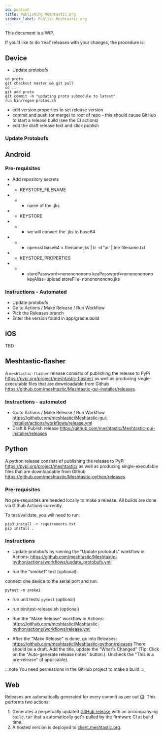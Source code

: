 ```yaml
---
id: publish
title: Publishing Meshtastic.org
sidebar_label: Publish Meshtastic.org
---
```


This document is a WIP.

If you’d like to do ‘real’ releases with your changes, the procedure is:

## Device

- Update protobufs

```shell
cd proto
git checkout master && git pull
cd ..
git add proto
git commit -m "updating proto submodule to latest"
run bin/regen-protos.sh
```

- edit version.properties to set release version
- commit and push (or merge) to root of repo - this should cause GitHub to start a release build (see the CI actions)
- edit the draft release text and click publish

### Update Protobufs

## Android

### Pre-requisites

- Add repository secrets
- - KEYSTORE_FILENAME
- - - name of the .jks
- - KEYSTORE
- - - we will convert the .jks to base64
- - - openssl base64 < filename.jks | tr -d '\n' | tee filename.txt
- - KEYSTORE_PROPERTIES
- - - storePassword=nononononono
      keyPassword=nononononono
      keyAlias=upload
      storeFile=nononononono.jks

### Instructions - Automated

- Update protobufs
- Go to Actions / Make Release / Run Workflow
- Pick the Releases branch
- Enter the version found in app/gradle.build

## iOS

TBD

## Meshtastic-flasher

A `meshtastic-flasher` release consists of publishing the release to PyPi https://pypi.org/project/meshtastic-flasher/ as well as producing single-executable files that are downloadable from Github https://github.com/meshtastic/Meshtastic-gui-installer/releases.

### Instructions - automated

- Go to Actions / Make Release / Run Workflow https://github.com/meshtastic/Meshtastic-gui-installer/actions/workflows/release.yml
- Draft & Publish release https://github.com/meshtastic/Meshtastic-gui-installer/releases

## Python

A python release consists of publishing the release to PyPi https://pypi.org/project/meshtastic/ as well as producing single-executable files that are downloadable from Github https://github.com/meshtastic/Meshtastic-python/releases.

### Pre-requisites

No pre-requisites are needed locally to make a release. All builds are done via Github Actions currently.

To test/validate, you will need to run:

```
pip3 install -r requirements.txt
pip install .
```

### Instructions

- Update protobufs by running the "Update protobufs" workflow in Actions: https://github.com/meshtastic/Meshtastic-python/actions/workflows/update_protobufs.yml

- run the "smoke1" test (optional):

connect one device to the serial port and run:

```
pytest -m smoke1
```

- run unit tests: `pytest` (optional)

- run bin/test-release.sh (optional)

- Run the "Make Release" workflow in Actions: https://github.com/meshtastic/Meshtastic-python/actions/workflows/release.yml

- After the "Make Release" is done, go into Releases: https://github.com/meshtastic/Meshtastic-python/releases There should be a draft. Add the title, update the "What's Changed" (Tip: Click on the "Auto-generate release notes" button.). Uncheck the "This is a pre-release" (if applicable).

:::note
You need permissions in the GitHub project to make a build
:::

## Web

Releases are automatically generated for every commit as per out [CI](https://github.com/meshtastic/web/blob/master/.github/workflows/main.yml). This performs two actions:

1. Generates a perpetually updated [GitHub release](https://github.com/meshtastic/web/releases/tag/latest) with an accompanying `build.tar` that a automatically get's pulled by the firmware CI at build time.
2. A hosted version is deployed to [client.meshtastic.org](https://client.meshtastic.org).
